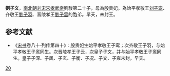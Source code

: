 '''劉子文'''，[[南北朝|南北朝]][[刘宋|刘宋]][[宋孝武帝|宋孝武帝]]劉駿第二十子，母為殷贵妃。為始平孝敬王[[刘子鸾|刘子鸾]]、齐敬王[[劉子羽|劉子羽]]、晋陵孝王[[劉子雲_(南北朝)|劉子雲]]的胞弟。早夭，未封王。

==参考文献 ==
*《[[宋书|宋书]]卷八十·列传第四十》：殷贵妃生始平孝敬王子鸾；次齐敬王子羽，与始平孝敬王子鸾同生。次晋陵孝王子云，次皇子子文，并与始平孝敬王子鸾同生。皇子子深、子凤、子玄、子衡、子况、子文、子雍未封，早夭。

{{南北朝人物小作品}}
[[Category:宋孝武帝皇子|20]]